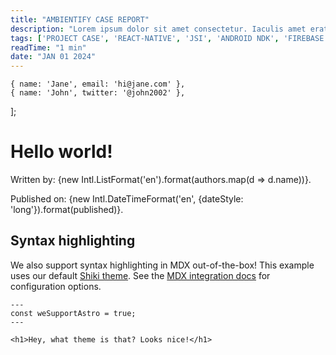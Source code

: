 ```yaml
---
title: "AMBIENTIFY CASE REPORT"
description: "Lorem ipsum dolor sit amet consectetur. Iaculis amet erat id quis cras venenatis sed egestas.Lorem ipsum dolor sit amet consectetur. Iaculis amet erat id quis cras venenatis sed egestas..."
tags: ['PROJECT CASE', 'REACT-NATIVE', 'JSI', 'ANDROID NDK', 'FIREBASE']
readTime: "1 min"
date: "JAN 01 2024"
---
```


	{ name: 'Jane', email: 'hi@jane.com' },
	{ name: 'John', twitter: '@john2002' },
];

# Hello world!

Written by: {new Intl.ListFormat('en').format(authors.map(d => d.name))}.

Published on: {new Intl.DateTimeFormat('en', {dateStyle: 'long'}).format(published)}.

## Syntax highlighting

We also support syntax highlighting in MDX out-of-the-box! This example uses our default [Shiki theme](https://github.com/shikijs/shiki). See the [MDX integration docs](https://docs.astro.build/en/guides/integrations-guide/mdx/#syntax-highlighting) for configuration options.


```astro
---
const weSupportAstro = true;
---

<h1>Hey, what theme is that? Looks nice!</h1>
```
